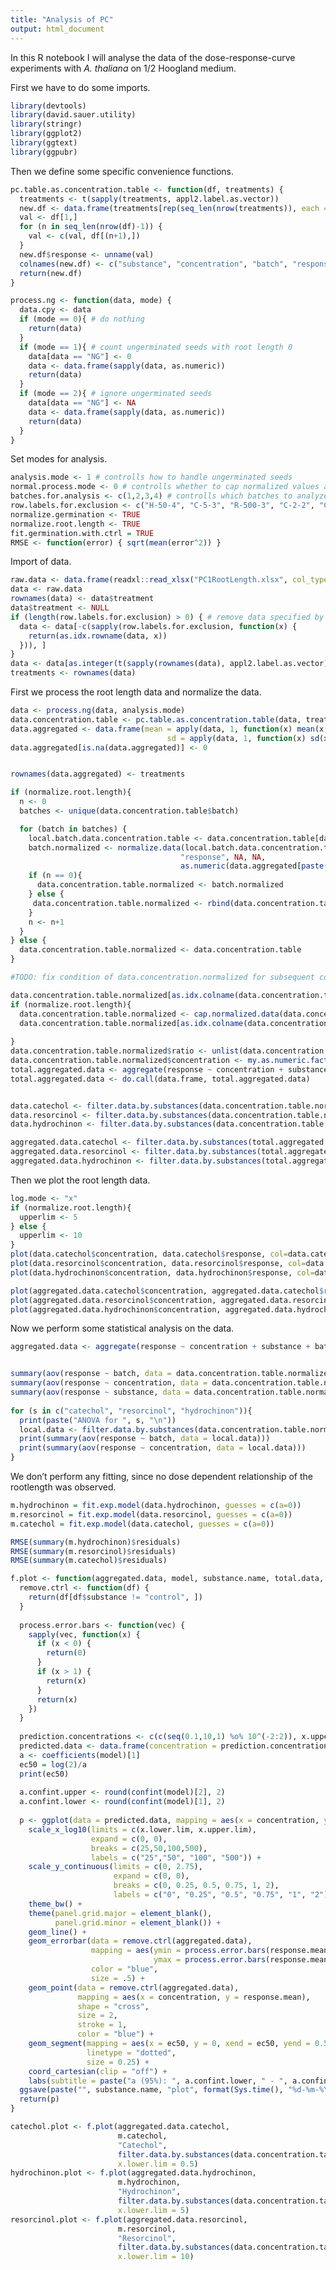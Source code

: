 ```yaml
---
title: "Analysis of PC"
output: html_document
---
```

In this R notebook I will analyse the data of the dose-response-curve experiments with *A. thaliana* on 1/2 Hoogland medium.


First we have to do some imports.
```r
library(devtools)
library(david.sauer.utility)
library(stringr)
library(ggplot2)
library(ggtext)
library(ggpubr)
```


Then we define some specific convenience functions.
```r
pc.table.as.concentration.table <- function(df, treatments) {
  treatments <- t(sapply(treatments, appl2.label.as.vector))
  new.df <- data.frame(treatments[rep(seq_len(nrow(treatments)), each = ncol(df)), ])
  val <- df[1,]
  for (n in seq_len(nrow(df)-1)) {
    val <- c(val, df[(n+1),])
  }
  new.df$response <- unname(val)
  colnames(new.df) <- c("substance", "concentration", "batch", "response")
  return(new.df)
}

process.ng <- function(data, mode) {
  data.cpy <- data
  if (mode == 0){ # do nothing
    return(data)
  }
  if (mode == 1){ # count ungerminated seeds with root length 0
    data[data == "NG"] <- 0
    data <- data.frame(sapply(data, as.numeric))
    return(data)
  }
  if (mode == 2){ # ignore ungerminated seeds
    data[data == "NG"] <- NA
    data <- data.frame(sapply(data, as.numeric))
    return(data)
  }
}
```

Set modes for analysis.
```r
analysis.mode <- 1 # controlls how to handle ungerminated seeds
normal.process.mode <- 0 # controlls whether to cap normalized values at 1
batches.for.analysis <- c(1,2,3,4) # controlls which batches to analyze
row.labels.for.exclusion <- c("H-50-4", "C-5-3", "R-500-3", "C-2-2", "C-5-2", "C-10-2", "R-50-2", "H-50-2", "CTRL-0-2", "CTRL-0-3") # controlls which plates are excluded (provide labels as in data file)
normalize.germination <- TRUE
normalize.root.length <- TRUE
fit.germination.with.ctrl = TRUE
RMSE <- function(error) { sqrt(mean(error^2)) }
```  

Import of data.
```r
raw.data <- data.frame(readxl::read_xlsx("PC1RootLength.xlsx", col_types = c("text")))
data <- raw.data
rownames(data) <- data$treatment
data$treatment <- NULL
if (length(row.labels.for.exclusion) > 0) { # remove data specified by row.labels.for.exclusion
  data <- data[-c(sapply(row.labels.for.exclusion, function(x) {
    return(as.idx.rowname(data, x))
  })), ]
}
data <- data[as.integer(t(sapply(rownames(data), appl2.label.as.vector))[, 3]) %in% batches.for.analysis, ] # leaves only batches specified in batches.for.analysis
treatments <- rownames(data)
```

First we process the root length data and normalize the data.
```r
data <- process.ng(data, analysis.mode)
data.concentration.table <- pc.table.as.concentration.table(data, treatments)
data.aggregated <- data.frame(mean = apply(data, 1, function(x) mean(x, na.rm = TRUE)),
                                   sd = apply(data, 1, function(x) sd(x, na.rm = TRUE)))
data.aggregated[is.na(data.aggregated)] <- 0


rownames(data.aggregated) <- treatments

if (normalize.root.length){
  n <- 0
  batches <- unique(data.concentration.table$batch)

  for (batch in batches) {
    local.batch.data.concentration.table <- data.concentration.table[data.concentration.table$batch == batch,]
    batch.normalized <- normalize.data(local.batch.data.concentration.table, 
                                      "response", NA, NA, 
                                      as.numeric(data.aggregated[paste("CTRL-0", batch, sep="-"), ][1]), TRUE)
    if (n == 0){
      data.concentration.table.normalized <- batch.normalized
    } else {
     data.concentration.table.normalized <- rbind(data.concentration.table.normalized, batch.normalized)
    }
    n <- n+1
  }
} else {
  data.concentration.table.normalized <- data.concentration.table
}

#TODO: fix condition of data.concentration.normalized for subsequent correct plotting

data.concentration.table.normalized[as.idx.colname(data.concentration.table.normalized, "response")] <- unlist(sapply(data.concentration.table.normalized[as.idx.colname(data.concentration.table.normalized, "response")], as.numeric)) #fix data type
if (normalize.root.length){
  data.concentration.table.normalized <- cap.normalized.data(data.concentration.table.normalized, normal.process.mode, normal.colname = "response")
  data.concentration.table.normalized[as.idx.colname(data.concentration.table.normalized, "response")] <- sapply(data.concentration.table.normalized[as.idx.colname(data.concentration.table.normalized, "response")],
                                                                                                              my.as.numeric.factor) # fix data type
}
data.concentration.table.normalized$ratio <- unlist(data.concentration.table.normalized$ratio)
data.concentration.table.normalized$concentration <- my.as.numeric.factor(data.concentration.table.normalized$concentration)
total.aggregated.data <- aggregate(response ~ concentration + substance, data = data.concentration.table.normalized, function(x) c(mean = mean(x), sd = sd(x)))
total.aggregated.data <- do.call(data.frame, total.aggregated.data)


data.catechol <- filter.data.by.substances(data.concentration.table.normalized, c("catechol"))
data.resorcinol <- filter.data.by.substances(data.concentration.table.normalized, c("resorcinol"))
data.hydrochinon <- filter.data.by.substances(data.concentration.table.normalized, c("hydrochinon"))

aggregated.data.catechol <- filter.data.by.substances(total.aggregated.data, c("catechol"))
aggregated.data.resorcinol <- filter.data.by.substances(total.aggregated.data, c("resorcinol"))
aggregated.data.hydrochinon <- filter.data.by.substances(total.aggregated.data, c("hydrochinon"))
```

Then we plot the root length data.
```r
log.mode <- "x"
if (normalize.root.length){
  upperlim <- 5
} else {
  upperlim <- 10
}
plot(data.catechol$concentration, data.catechol$response, col=data.catechol$batch, log=log.mode, ylim=c(0,upperlim))
plot(data.resorcinol$concentration, data.resorcinol$response, col=data.resorcinol$batch, log=log.mode, ylim=c(0,upperlim))
plot(data.hydrochinon$concentration, data.hydrochinon$response, col=data.hydrochinon$batch, log=log.mode, ylim=c(0,upperlim))

plot(aggregated.data.catechol$concentration, aggregated.data.catechol$response.mean, log=log.mode,  ylim=c(0,upperlim))
plot(aggregated.data.resorcinol$concentration, aggregated.data.resorcinol$response.mean, log=log.mode, ylim=c(0,upperlim))
plot(aggregated.data.hydrochinon$concentration, aggregated.data.hydrochinon$response.mean, log=log.mode, ylim=c(0,upperlim))

```


Now we perform some statistical analysis on the data.
```r
aggregated.data <- aggregate(response ~ concentration + substance + batch, data = data.concentration.table.normalized, mean)


summary(aov(response ~ batch, data = data.concentration.table.normalized))
summary(aov(response ~ concentration, data = data.concentration.table.normalized))
summary(aov(response ~ substance, data = data.concentration.table.normalized))
  
for (s in c("catechol", "resorcinol", "hydrochinon")){
  print(paste("ANOVA for ", s, "\n"))
  local.data <- filter.data.by.substances(data.concentration.table.normalized, c(s), include.control = FALSE)
  print(summary(aov(response ~ batch, data = local.data)))
  print(summary(aov(response ~ concentration, data = local.data)))
}
```
We don't perform any fitting, since no dose dependent relationship of the rootlength was observed.

```r
m.hydrochinon = fit.exp.model(data.hydrochinon, guesses = c(a=0))
m.resorcinol = fit.exp.model(data.resorcinol, guesses = c(a=0))
m.catechol = fit.exp.model(data.catechol, guesses = c(a=0))

RMSE(summary(m.hydrochinon)$residuals)
RMSE(summary(m.resorcinol)$residuals)
RMSE(summary(m.catechol)$residuals)
```
```r
f.plot <- function(aggregated.data, model, substance.name, total.data, x.upper.lim = 1000, x.lower.lim = 0.1){
  remove.ctrl <- function(df) {
    return(df[df$substance != "control", ])
  }
  
  process.error.bars <- function(vec) {
    sapply(vec, function(x) {
      if (x < 0) {
        return(0)
      }
      if (x > 1) {
        return(x)
      }
      return(x)
    })
  }
  
  prediction.concentrations <- c(c(seq(0.1,10,1) %o% 10^(-2:2)), x.upper.lim)
  predicted.data <- data.frame(concentration = prediction.concentrations, a = predict(model, data.frame(concentration = prediction.concentrations)))
  a <- coefficients(model)[1]
  ec50 = log(2)/a
  print(ec50)
  
  a.confint.upper <- round(confint(model)[2], 2)
  a.confint.lower <- round(confint(model)[1], 2)
  
  p <- ggplot(data = predicted.data, mapping = aes(x = concentration, y = a)) + 
    scale_x_log10(limits = c(x.lower.lim, x.upper.lim), 
                  expand = c(0, 0), 
                  breaks = c(25,50,100,500), 
                  labels = c("25","50", "100", "500")) + 
    scale_y_continuous(limits = c(0, 2.75), 
                       expand = c(0, 0), 
                       breaks = c(0, 0.25, 0.5, 0.75, 1, 2), 
                       labels = c("0", "0.25", "0.5", "0.75", "1", "2")) + 
    theme_bw() + 
    theme(panel.grid.major = element_blank(), 
          panel.grid.minor = element_blank()) + 
    geom_line() + 
    geom_errorbar(data = remove.ctrl(aggregated.data), 
                  mapping = aes(ymin = process.error.bars(response.mean - response.sd), 
                                ymax = process.error.bars(response.mean + response.sd)), 
                  color = "blue", 
                  size = .5) + 
    geom_point(data = remove.ctrl(aggregated.data), 
               mapping = aes(x = concentration, y = response.mean), 
               shape = "cross", 
               size = 2,
               stroke = 1,
               color = "blue") + 
    geom_segment(mapping = aes(x = ec50, y = 0, xend = ec50, yend = 0.5), 
                 linetype = "dotted", 
                 size = 0.25) + 
    coord_cartesian(clip = "off") + 
    labs(subtitle = paste("a (95%): ", a.confint.lower, " - ", a.confint.upper, sep = ""))
  ggsave(paste("", substance.name, "plot", format(Sys.time(), "%d-%m-%Y.eps"), sep = "_"), dpi = "retina", device = "eps")
  return(p)
}

catechol.plot <- f.plot(aggregated.data.catechol, 
                        m.catechol, 
                        "Catechol", 
                        filter.data.by.substances(data.concentration.table.normalized, c("catechol")),
                        x.lower.lim = 0.5)
hydrochinon.plot <- f.plot(aggregated.data.hydrochinon, 
                        m.hydrochinon, 
                        "Hydrochinon", 
                        filter.data.by.substances(data.concentration.table.normalized, c("hydrochinon")),
                        x.lower.lim = 5)
resorcinol.plot <- f.plot(aggregated.data.resorcinol, 
                        m.resorcinol, 
                        "Resorcinol", 
                        filter.data.by.substances(data.concentration.table.normalized, c("resorcinol")),
                        x.lower.lim = 10)
```
